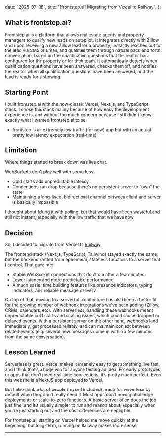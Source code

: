 
  date: "2025-07-08",
  title: "[frontstep.ai] Migrating from Vercel to Railway",
};


## What is frontstep.ai?

Frontstep.ai is a platform that allows real estate agents and property managers to qualify new leads on autopilot. It integrates directly with Zillow and upon receiving a new Zillow lead for a property, instantly reaches out to the lead via SMS or Email, and qualifies them through natural back and forth conversation, based on the qualification questions that the realtor has configured for the property or for their team. It automatically detects when qualification questions have been answered, checks them off, and notifies the realtor when all qualification questions have been answered, and the lead is ready for a showing.

## Starting Point

I built frontstep.ai with the now-classic Vercel, Next.js, and TypeScript stack. I chose this stack mainly because of how easy the development experience is, and without too much concern because I still didn't know exactly what I wanted frontstep.ai to be.

- frontstep is an extremely low traffic (for now) app but with an actual pretty low latency expectation (real-time)

## Limitation

Where things started to break down was live chat.

WebSockets don’t play well with serverless:

- Cold starts add unpredictable latency
- Connections can drop because there’s no persistent server to “own” the state
- Maintaining a long-lived, bidirectional channel between client and server is basically impossible

I thought about faking it with polling, but that would have been wasteful and still not instant, especially with the low traffic that we have now.

## Decision

So, I decided to migrate from Vercel to [Railway](https://railway.app).

The frontend stack (Next.js, TypeScript, Tailwind) stayed exactly the same, but the backend shifted from ephemeral, stateless functions to a server that I control. That gave me:

- Stable WebSocket connections that don’t die after a few minutes
- Lower latency and more predictable performance
- A much easier time building features like presence indicators, typing indicators, and reliable message delivery

On top of that, moving to a serverful architecture has also been a better fit for the growing number of webhook integrations we’ve been adding (Zillow, CRMs, calendars, etc). With serverless, handling these webhooks meant unpredictable cold starts and scaling issues, which could cause dropped or delayed events. With a persistent server on the other hand, webhooks land immediately, get processed reliably, and can maintain context between related events (e.g. several new messages come in within a few minutes from the same conversation).

## Lesson Learned

Serverless is great. Vercel makes it insanely easy to get something live fast, and I think that’s a huge win for anyone testing an idea. For early prototypes or apps that don’t need real-time connections, it’s pretty much perfect. Even this website is a NextJS app deployed to Vercel.

But I also think a lot of people (myself included) reach for serverless by default when they don’t really need it. Most apps don’t need global edge deployments or scale-to-zero functions. A basic server often does the job just fine, and it’s usually simpler to run and reason about, especially when you're just starting out and the cost differences are negligible.

For frontstep.ai, starting on Vercel helped me move quickly at the beginning, but long-term, running on Railway makes more sense.

---

